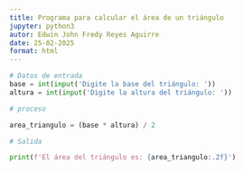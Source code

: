 ```yaml
---
title: Programa para calcular el área de un triángulo
jupyter: python3
autor: Edwin John Fredy Reyes Aguirre
date: 25-02-2025
format: html
---
```


```python

# Datos de entrada
base = int(input('Digite la base del triángulo: '))
altura = int(input('Digite la altura del triángulo: '))

# proceso

area_triangulo = (base * altura) / 2

# Salida

print(f'El área del triángulo es: {area_triangulo:.2f}')
```

